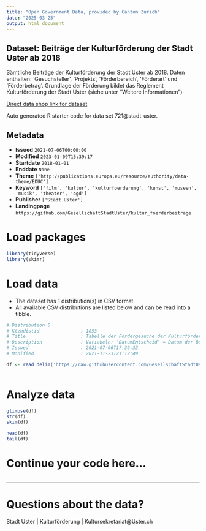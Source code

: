 ```yaml
---
title: "Open Government Data, provided by Canton Zurich"
date: "2025-03-25"
output: html_document
---
```


## Dataset: Beiträge der Kulturförderung der Stadt Uster ab 2018

Sämtliche Beiträge der Kulturförderung der Stadt Uster ab 2018. Daten enthalten: 'Gesuchsteller', 'Projekts', 'Förderbereich', 'Förderart' und 'Förderbetrag'. Grundlage der Förderung bildet das Reglement Kulturförderung der Stadt Uster (siehe unter "Weitere Informationen")

[Direct data shop link for dataset](https://www.zh.ch/de/politik-staat/statistik-daten/datenkatalog.html#/datasets/721@stadt-uster)

Auto generated R starter code for data set 721@stadt-uster.

## Metadata

- **Issued** `2021-07-06T00:00:00`
- **Modified** `2023-01-09T15:39:17`
- **Startdate** `2018-01-01`
- **Enddate** `None`
- **Theme** `['http://publications.europa.eu/resource/authority/data-theme/EDUC']`
- **Keyword** `['film', 'kultur', 'kulturfoerderung', 'kunst', 'museen', 'musik', 'theater', 'ogd']`
- **Publisher** `['Stadt Uster']`
- **Landingpage** `https://github.com/GesellschaftStadtUster/kultur_foerderbeitrage`


# Load packages

```r

library(tidyverse)
library(skimr)

```

# Load data

-   The dataset has 1 distribution(s) in CSV format.
-   All available CSV distributions are listed below and can be read into a tibble.

```r

# Distribution 0
# Ktzhdistid               : 1853
# Title                    : Tabelle der Fördergesuche der Kulturförderung der Stadt Uster
# Description              : Variabeln: 'DatumEntscheid' = Datum der Beschlussfassung über das Gesuch, bei Leistungskontrakten der Auszahlung, 'Gesuchsteller' = Bezeichnung des Gesuchstellers gemäss Fördergesuch, 'Projekt' = Bezeichnung des geförderten Projekts, 'Foerderbereich' = Bezeichnung des Förderbereichs, 'Foerderart' = Bezeichnung der Förderart ('Projektbeitrag' oder 'Leistungskontrakt'), 'FoerderbeitragCHF' = Bewilligter Betrag.
# Issued                   : 2021-07-06T17:36:33
# Modified                 : 2021-11-23T21:12:49

df <- read_delim('https://raw.githubusercontent.com/GesellschaftStadtUster/kultur_foerderbeitrage/main/daten_kulturfoerderung_uster.csv')



```

# Analyze data

```r

glimpse(df)
str(df)
skim(df)

head(df)
tail(df)

```

# Continue your code here...

```r

```

------------------------------------------------------------------------

# Questions about the data?

Stadt Uster | Kulturförderung | Kultursekretariat@Uster.ch
